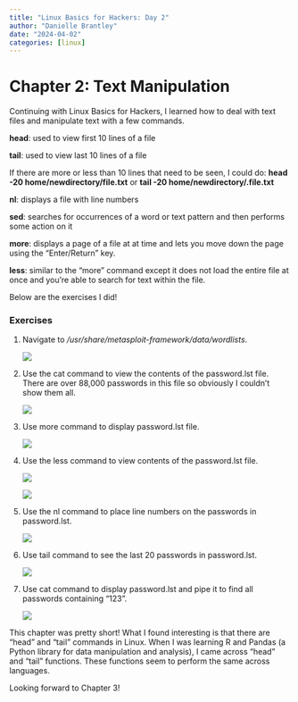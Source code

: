 ```yaml
---
title: "Linux Basics for Hackers: Day 2"
author: "Danielle Brantley"
date: "2024-04-02"
categories: [linux]
---
```


# Chapter 2: Text Manipulation

Continuing with Linux Basics for Hackers, I learned how to deal with text files and manipulate text with a few commands.

**head**: used to view first 10 lines of a file

**tail**: used to view last 10 lines of a file

If there are more or less than 10 lines that need to be seen, I could do: **head -20 home/newdirectory/file.txt** or **tail -20 home/newdirectory/.file.txt**

**nl**: displays a file with line numbers

**sed**: searches for occurrences of a word or text pattern and then performs some action on it

**more**: displays a page of a file at at time and lets you move down the page using the "Enter/Return" key.

**less**: similar to the "more" command except it does not load the entire file at once and you're able to search for text within the file.

Below are the exercises I did!

### Exercises

1.  Navigate to */usr/share/metasploit-framework/data/wordlists*.

    ![](images/number1.png)

2.  Use the cat command to view the contents of the password.lst file. There are over 88,000 passwords in this file so obviously I couldn't show them all.

    ![](images/number2.png)

3.  Use more command to display password.lst file.

    ![](images/number3.png)

4.  Use the less command to view contents of the password.lst file.

    ![](images/number4.png)

    ![](images/number4part2.png)

5.  Use the nl command to place line numbers on the passwords in password.lst.

    ![](images/number5.png)

6.  Use tail command to see the last 20 passwords in password.lst.

    ![](images/number6.png)

7.  Use cat command to display password.lst and pipe it to find all passwords containing "123".

    ![](images/number7.png)

This chapter was pretty short! What I found interesting is that there are "head" and "tail" commands in Linux. When I was learning R and Pandas (a Python library for data manipulation and analysis), I came across "head" and "tail" functions. These functions seem to perform the same across languages.

Looking forward to Chapter 3!

